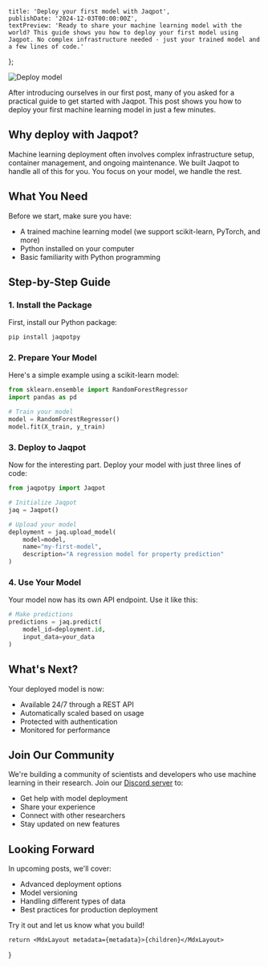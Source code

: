 
    title: 'Deploy your first model with Jaqpot',
    publishDate: '2024-12-03T00:00:00Z',
    textPreview: 'Ready to share your machine learning model with the world? This guide shows you how to deploy your first model using Jaqpot. No complex infrastructure needed - just your trained model and a few lines of code.'
};

![Deploy model](/deploy-first-model.png)

After introducing ourselves in our first post, many of you asked for a practical guide to get started with Jaqpot. This post shows you how to deploy your first machine learning model in just a few minutes.

## Why deploy with Jaqpot?

Machine learning deployment often involves complex infrastructure setup, container management, and ongoing maintenance. We built Jaqpot to handle all of this for you. You focus on your model, we handle the rest.

## What You Need

Before we start, make sure you have:
- A trained machine learning model (we support scikit-learn, PyTorch, and more)
- Python installed on your computer
- Basic familiarity with Python programming

## Step-by-Step Guide

### 1. Install the Package

First, install our Python package:

```python
pip install jaqpotpy
```

### 2. Prepare Your Model

Here's a simple example using a scikit-learn model:

```python
from sklearn.ensemble import RandomForestRegressor
import pandas as pd

# Train your model
model = RandomForestRegressor()
model.fit(X_train, y_train)
```

### 3. Deploy to Jaqpot

Now for the interesting part. Deploy your model with just three lines of code:

```python
from jaqpotpy import Jaqpot

# Initialize Jaqpot
jaq = Jaqpot()

# Upload your model
deployment = jaq.upload_model(
    model=model,
    name="my-first-model",
    description="A regression model for property prediction"
)
```

### 4. Use Your Model

Your model now has its own API endpoint. Use it like this:

```python
# Make predictions
predictions = jaq.predict(
    model_id=deployment.id,
    input_data=your_data
)
```

## What's Next?

Your deployed model is now:
- Available 24/7 through a REST API
- Automatically scaled based on usage
- Protected with authentication
- Monitored for performance

## Join Our Community

We're building a community of scientists and developers who use machine learning in their research. Join our [Discord server](link) to:
- Get help with model deployment
- Share your experience
- Connect with other researchers
- Stay updated on new features

## Looking Forward

In upcoming posts, we'll cover:
- Advanced deployment options
- Model versioning
- Handling different types of data
- Best practices for production deployment

Try it out and let us know what you build!

    return <MdxLayout metadata={metadata}>{children}</MdxLayout>
}
